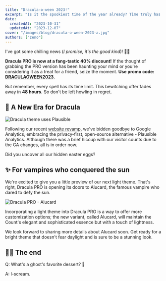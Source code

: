 ```yaml
---
title: "Dracula-o-ween 2023!"
excerpt: "Is it the spookiest time of the year already? Time truly has wings!"
date:
  createdAt: "2023-10-31"
  updatedAt: "2023-12-07"
cover: "/images/blog/dracula-o-ween-2023-a.jpg"
authors: ["zeno"]
---
```


I've got some chilling news (_I promise, it's the good kind_)! 🎃👻

**Dracula PRO is now at a fang-tastic 40% discount!** If the thought of grabbing the PRO version has been haunting your mind or you're considering it as a treat for a friend, seize the moment. **Use promo code: [DRACULAOWEEN2023](https://draculatheme.gumroad.com/l/dracula-pro/DRACULAOWEEN2023).**

But remember, every spell has its time limit. This bewitching offer fades away in **48 hours.** So don't be left howling in regret.

## 🦇 A New Era for Dracula

![Dracula theme uses Plausible](/images/blog/dracula-o-ween-2023-b.jpg)

Following our recent [website revamp](https://draculatheme.com/blog/celebrating-10-years-of-dracula), we've bidden goodbye to Google Analytics, embracing the privacy-first, open-source alternative - Plausible Analytics. Although there was a brief hiccup with our visitor counts due to the GA changes, all is in order now.

Did you uncover all our hidden easter eggs?

## ✨ For vampires who conquered the sun

We're excited to give you a little preview of our next light theme. That's right, Dracula PRO is opening its doors to Alucard, the famous vampire who dared to defy the sun.

![Dracula PRO - Alucard](/images/blog/dracula-o-ween-2023-c.jpg)

Incorporating a light theme into Dracula PRO is a way to offer more customization options; the new variant, called Alucard, will maintain the Count's elegant and sophisticated essence but with a touch of lightness.

We look forward to sharing more details about Alucard soon. Get ready for a bright theme that doesn't fear daylight and is sure to be a stunning look.

## 👋🏻 The end

Q: What's a ghost's favorite dessert? 👻

A: I-scream.
